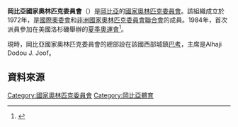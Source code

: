 {{Infobox National Olympic Committee
| title = 岡比亞國家奧林匹克委員會
| logo = 
| 國家或地區 = GAM
| 國家或地區編碼 = GAM
| 成立日期 = 1972年
| 加入國際奧委會 = 1976年
| 所屬成員 = [[非洲國家奧林匹克委員會聯合會|非洲國家奧林匹克委員會聯合會]]
| 總部 = 岡比亞[[巴考|巴考]]
| 會長 = Alhaji Dodou J. Joof
| 秘書長 =
| 網頁 = 
}}
'''岡比亞國家奧林匹克委員會'''（{{lang|en|Gambia National Olympic Committee}}）是[[岡比亞|岡比亞]]的[[國家奧林匹克委員會|國家奧林匹克委員會]]。該組織成立於1972年，是[[國際奧委會|國際奧委會]]和[[非洲國家奧林匹克委員會聯合會|非洲國家奧林匹克委員會聯合會]]的成員。1984年，首次派員參加在美國洛杉磯舉辦的[[1984年夏季奧林匹克運動會|夏季奧運會]]<ref>{{Cite web |url=http://www.sports-reference.com/olympics/countries/GAM/ |title=Gambia |access-date=2014-04-11 |archive-url=https://web.archive.org/web/20160624110735/http://www.sports-reference.com/olympics/countries/GAM/ |archive-date=2016-06-24 |dead-url=yes }}</ref>。

現時，岡比亞國家奧林匹克委員會的總部設在該國西部城鎮[[巴考|巴考]]，主席是Alhaji Dodou J. Joof。 

==資料來源==
{{Reflist}}

{{非洲國家奧林匹克委員會聯合會}}
{{Authority control}}

[[Category:國家奧林匹克委員會|Category:國家奧林匹克委員會]]
[[Category:岡比亞體育|Category:岡比亞體育]]